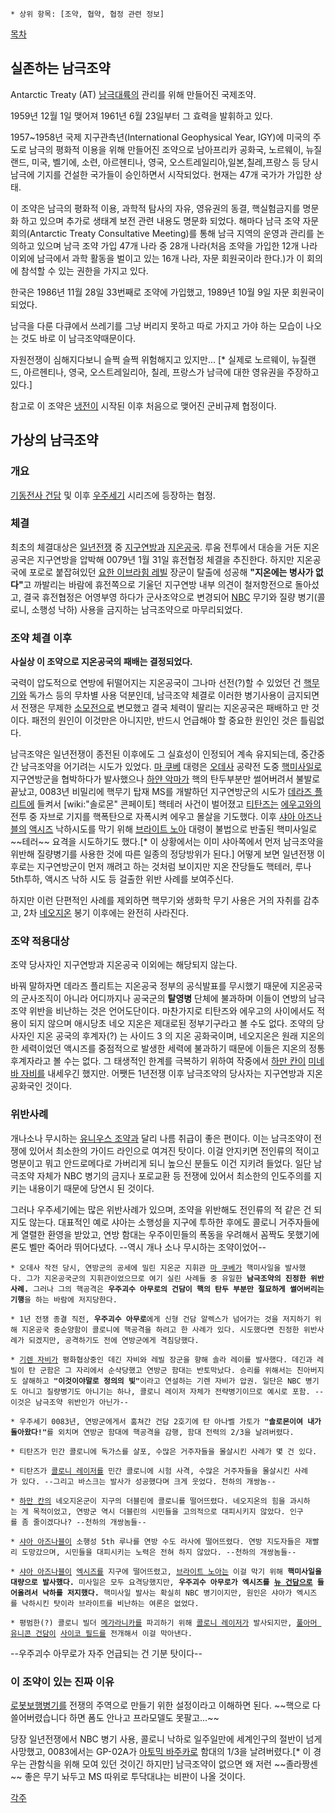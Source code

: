  * 상위 항목: [조약, 협약, 협정 관련 정보]

[[목차]]

== 실존하는 남극조약 ==
Antarctic Treaty (AT)
[[남극]]대륙의 관리를 위해 만들어진 국제조약.

1959년 12월 1일 맺어져 1961년 6월 23일부터 그 효력을 발휘하고 있다.

1957~1958년 국제 지구관측년(International Geophysical Year, IGY)에 미국의 주도로 남극의 평화적 이용을 위해 만들어진 조약으로 남아프리카 공화국, 노르웨이, 뉴질랜드, 미국, 벨기에, 소련, 아르헨티나, 영국, 오스트레일리아,일본,칠레,프랑스 등 당시 남극에 기지를 건설한 국가들이 승인하면서 시작되었다. 현재는 47개 국가가 가입한 상태.

이 조약은 남극의 평화적 이용, 과학적 탐사의 자유, 영유권의 동결, 핵실험금지를 명문화 하고 있으며 추가로 생태계 보전 관련 내용도 명문화 되었다. 해마다 남극 조약 자문 회의(Antarctic Treaty Consultative Meeting)를 통해 남극 지역의 운영과 관리를 논의하고 있으며 남극 조약 가입 47개 나라 중 28개 나라(처음 조약을 가입한 12개 나라 이외에 남극에서 과학 활동을 벌이고 있는 16개 나라, 자문 회원국이라 한다.)가 이 회의에 참석할 수 있는 권한을 가지고 있다.

한국은 1986년 11월 28일 33번째로 조약에 가입했고, 1989년 10월 9일 자문 회원국이 되었다.

남극을 다룬 다큐에서 쓰레기를 그냥 버리지 못하고 따로 가지고 가야 하는 모습이 나오는 것도 바로 이 남극조약때문이다.

자원전쟁이 심해지다보니 슬쩍 슬쩍 위험해지고 있지만... [* 실제로 노르웨이, 뉴질랜드, 아르헨티나, 영국, 오스트레일리아, 칠레, 프랑스가 남극에 대한 영유권을 주장하고 있다.]

참고로 이 조약은 [[냉전]]이 시작된 이후 처음으로 맺어진 군비규제 협정이다.

== 가상의 남극조약 ==
=== 개요 ===
[[기동전사 건담]] 및 이후 [[우주세기]] 시리즈에 등장하는 협정.

=== 체결 ===
최초의 체결대상은 [[일년전쟁]] 중 [[지구연방]]과 [[지온공국]]. 루움 전투에서 대승을 거둔 지온공국은 지구연방을 압박해 0079년 1월 31일 휴전협정 체결을 추진한다. 하지만 지온공국에 포로로 붙잡혀있던 [[요한 이브라힘 레빌]] 장군이 탈출에 성공해 '''"지온에는 병사가 없다"'''고 까발리는 바람에 휴전쪽으로 기울던 지구연방 내부 의견이 철저항전으로 돌아섰고, 결국 휴전협정은 어영부영 하다가 군사조약으로 변경되어 [[NBC]] 무기와 질량 병기(콜로니, 소행성 낙하) 사용을 금지하는 남극조약으로 마무리되었다.

=== 조약 체결 이후 ===
'''사실상 이 조약으로 지온공국의 패배는 결정되었다.''' 

국력이 압도적으로 연방에 뒤떨어지는 지온공국이 그나마 선전(?)할 수 있었던 건 [[핵무기]]와 독가스 등의 무차별 사용 덕분인데, 남극조약 체결로 이러한 병기사용이 금지되면서 전쟁은 무제한 [[소모전]]으로 변모했고 결국 체력이 딸리는 지온공국은 패배하고 만 것이다. 패전의 원인이 이것만은 아니지만, 반드시 언급해야 할 중요한 원인인 것은 틀림없다. 

남극조약은 일년전쟁이 종전된 이후에도 그 실효성이 인정되어 계속 유지되는데, 중간중간 남극조약을 어기려는 시도가 있었다. [[마 쿠베]] 대령은 [[오데사]] 공략전 도중 [[핵미사일]]로 지구연방군을 협박하다가 발사했으나 [[하얀 악마]]가 핵의 탄두부분만 썰어버려서 불발로 끝났고, 0083년 비밀리에 핵무기 탑재 MS를 개발하던 지구연방군의 시도가 [[데라즈 플리트]]에 들켜서 [wiki:"솔로몬" 콘페이토] 핵테러 사건이 벌어졌고 [[티탄즈]]는 [[에우고]]와의 전투 중 자브로 기지를 핵폭탄으로 자폭시켜 에우고 몰살을 기도했다. 이후 [[샤아 아즈나블]]의 [[액시즈]] 낙하시도를 막기 위해 [[브라이트 노아]] 대령이 불법으로 반출된 핵미사일로 ~~테러~~ 요격을 시도하기도 했다.[* 이 상황에서는 이미 샤아쪽에서 먼저 남극조약을 위반해 질량병기를 사용한 것에 따른 일종의 정당방위가 된다.] 어떻게 보면 일년전쟁 이후로는 지구연방군이 먼저 깨려고 하는 것처럼 보이지만 지온 잔당들도 핵테러, 루나 5th투하, 액시즈 낙하 시도 등 걸출한 위반 사례를 보여주신다.

하지만 이런 단편적인 사례를 제외하면 핵무기와 생화학 무기 사용은 거의 자취를 감추고, 2차 [[네오지온]] 봉기 이후에는 완전히 사라진다.

=== 조약 적용대상 ===
조약 당사자인 지구연방과 지온공국 이외에는 해당되지 않는다. 

바꿔 말하자면 데라즈 플리트는 지온공국 정부의 공식발표를 무시했기 때문에 지온공국의 군사조직이 아니라 어디까지나 공국군의 '''탈영병''' 단체에 불과하며 이들이 연방의 남극조약 위반을 비난하는 것은 언어도단이다. 마찬가지로 티탄즈와 에우고의 사이에서도 적용이 되지 않으며 애시당초 네오 지온은 제대로된 정부기구라고 볼 수도 없다. 조약의 당사자인 지온 공국의 후계자(?) 는 사이드 3 의 지온 공화국이며, 네오지온은 원래 지온의 한 세력이었던 액시즈를 중점적으로 발생한 세력에 불과하기 때문에 이들은 지온의 정통후계자라고 볼 수는 없다. 그 태생적인 한계를 극복하기 위하여 작중에서 [[하만 칸]]이 [[미네바 자비]]를 내세우긴 했지만. 어쨋든 1년전쟁 이후 남극조약의 당사자는 지구연방과 지온 공화국인 것이다.

=== 위반사례 ===
개나소나 무시하는 [[유니우스 조약]]과 달리 나름 취급이 좋은 편이다. 이는 남극조약이 전쟁에 있어서 최소한의 가이드 라인으로 여겨진 탓이다. 이걸 안지키면 전인류의 적이고 명분이고 뭐고 안드로메다로 가버리게 되니 높으신 분들도 이건 지키려 들었다. 일단 남극조약 자체가 NBC 병기의 금지나 포로교환 등 전쟁에 있어서 최소한의 인도주의를 지키는 내용이기 때문에 당연시 된 것이다. 

그러나 우주세기에는 많은 위반사례가 있으며, 조약을 위반해도 전인류의 적 같은 건 되지도 않는다. 대표적인 예로 샤아는 소행성을 지구에 투하한 후에도 콜로니 거주자들에게 열렬한 환영을 받았고, 연방 함대는 우주이민들의 폭동을 우려해서 꼼짝도 못했기에 론도 벨만 죽어라 뛰어다녔다. --역시 개나 소나 무시하는 조약이었어--

 * 오데사 작전 당시, 연방군의 공세에 밀린 지온군 지휘관 [[마 쿠베]]가 핵미사일을 발사했다. 그가 지온공국군의 지휘관이었으므로 여기 실린 사례들 중 유일한 '''남극조약의 진정한 위반사례. ''' 그러나 그의 핵공격은 '''우주괴수 아무로의 건담이 핵의 탄두 부분만 절묘하게 썰어버리는 기행'''을 하는 바람에 저지당한다.

 * 1년 전쟁 종결 직전, '''우주괴수 아무로'''에게 신형 건담 알렉스가 넘어가는 것을 저지하기 위해 지온공국 중순양함이 콜로니에 핵공격을 하려고 한 사례가 있다. 시도했다면 진정한 위반사례가 되겠지만, 공격하기도 전에 연방군에게 격침당했다. 

 * [[기렌 자비]]가 평화협상중인 데긴 자비와 레빌 장군을 향해 솔라 레이를 발사했다. 데긴과 레빌이 탄 군함은 그 자리에서 순삭당했고 연방군 함대는 반토막났다. 승리를 위해서는 친아버지도 살해하고 '''"이것이야말로 정의의 빛"'''이라고 연설하는 기렌 자비가 압권. 일단은 NBC 병기도 아니고 질량병기도 아니기는 하나, 콜로니 레이저 자체가 전략병기이므로 예시로 포함. --이것은 남극조약 위반인가 아닌가--

 * 우주세기 0083년, 연방군에게서 훔쳐간 건담 2호기에 탄 아나벨 가토가 '''"솔로몬이여 내가 돌아왔다!"'''를 외치며 연방군 함대에 핵공격을 감행, 함대 전력의 2/3을 날려버렸다. 

 * 티탄즈가 민간 콜로니에 독가스를 살포, 수많은 거주자들을 몰살시킨 사례가 몇 건 있다. 

 * 티탄즈가 [[콜로니 레이저]]를 민간 콜로니에 시험 사격, 수많은 거주자들을 몰살시킨 사례가 있다. --그리고 바스크는 발사가 성공했다며 크게 웃었다. 천하의 개쌍놈--

 * [[하만 칸]]의 네오지온군이 지구의 더블린에 콜로니를 떨어뜨렸다. 네오지온의 힘을 과시하는 게 목적이었고, 연방군 역시 더블린의 시민들을 고의적으로 대피시키지 않았다. 인구를 좀 줄이겠다나? --천하의 개쌍놈들--

 * [[샤아 아즈나블]]이 소행성 5th 루나를 연방 수도 라사에 떨어뜨렸다. 연방 지도자들은 재빨리 도망갔으며, 시민들을 대피시키는 노력은 전혀 하지 않았다. --천하의 개쌍놈들--

 * [[샤아 아즈나블]]이 [[엑시즈]]를 지구에 떨어뜨렸고, [[브라이트 노아]]는 이걸 막기 위해 '''핵미사일을 대량으로 발사했다.''' 미사일은 모두 요격당했지만, '''우주괴수 아무로가 엑시즈를 [[뉴 건담]]으로 들어올려서 낙하를 저지했다.''' 핵미사일 발사는 확실히 NBC 병기이지만, 원인은 샤아가 엑시즈를 낙하시킨 탓이라 브라이트를 비난하는 여론은 없었다. 

 * 평범한(?) 콜로니 빌더 [[메가라니카]]를 파괴하기 위해 [[콜로니 레이저]]가 발사되지만, [[풀아머 유니콘 건담]]이 [[사이코 필드]]를 전개해서 이걸 막아낸다. 

--우주괴수 아무로가 자주 언급되는 건 기분 탓이다--

=== 이 조약이 있는 진짜 이유 ===
[[로봇보행병기]]를 전쟁의 주역으로 만들기 위한 설정이라고 이해하면 된다. ~~핵으로 다 쓸어버렸습니다 하면 폼도 안나고 프라모델도 못팔고...~~ 

당장 일년전쟁에서 NBC 병기 사용, 콜로니 낙하로 일주일만에 세계인구의 절반이 넘게 사망했고, 0083에서는 GP-02A가 [[아토믹 바주카]]로 함대의 1/3을 날려버렸다.[* 이 경우는 관함식을 위해 모여 있던 것이긴 하지만] 남극조약이 없으면 왜 저런 ~~졸라짱센~~ 좋은 무기 놔두고 MS 따위로 투닥대냐는 비판이 나올 것이다.

[[각주]]
